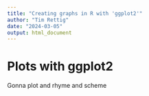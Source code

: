 ```yaml
---
title: "Creating graphs in R with 'ggplot2'"
author: "Tim Rettig"
date: "2024-03-05"
output: html_document
---
```


# Plots with ggplot2

Gonna plot and rhyme and scheme

